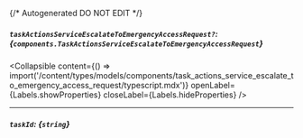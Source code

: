 {/* Autogenerated DO NOT EDIT  */}

##### `taskActionsServiceEscalateToEmergencyAccessRequest?`: *{`components.TaskActionsServiceEscalateToEmergencyAccessRequest`}*

<Collapsible content={() => import('/content/types/models/components/task_actions_service_escalate_to_emergency_access_request/typescript.mdx')} openLabel={Labels.showProperties} closeLabel={Labels.hideProperties} />


---
##### `taskId`: *{`string`}*


